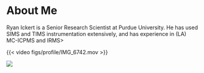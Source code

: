 
# About Me

Ryan Ickert is a Senior Research Scientist at Purdue University.  He has used SIMS and TIMS instrumentation extensively, and has experience in (LA) MC-ICPMS and IRMS>

{{< video figs/profile/IMG_6742.mov >}}

![](figs/profile/name.jpg)

